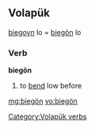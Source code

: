 ==Volapük==

[[biegoyn]] lo = [[biegön]] lo

===Verb===
'''biegön'''

# to [[bend]] low before

[[Category:Volapük verbs]]

[[mg:biegön]]
[[vo:biegön]]